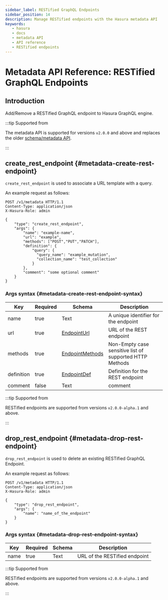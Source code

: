 ```yaml
---
sidebar_label: RESTified GraphQL Endpoints
sidebar_position: 14
description: Manage RESTified endpoints with the Hasura metadata API
keywords:
   - hasura
   - docs
   - metadata API
   - API reference
   - RESTified endpoints
---
```


# Metadata API Reference: RESTified GraphQL Endpoints

## Introduction

Add/Remove a RESTified GraphQL endpoint to Hasura GraphQL engine.

:::tip Supported from

The metadata API is supported for versions `v2.0.0` and above and
replaces the older [schema/metadata API](/api-reference/schema-metadata-api/index.mdx).

:::

## create_rest_endpoint {#metadata-create-rest-endpoint}

`create_rest_endpoint` is used to associate a URL template with a query.

An example request as follows:

```http
POST /v1/metadata HTTP/1.1
Content-Type: application/json
X-Hasura-Role: admin

{
    "type": "create_rest_endpoint",
    "args": {
        "name": "example-name",
        "url": "example",
        "methods": ["POST","PUT","PATCH"],
        "definition": {
            "query": {
              "query_name": "example_mutation",
              "collection_name": "test_collection"
            }
        },
        "comment": "some optional comment"
    }
}
```

### Args syntax {#metadata-create-rest-endpoint-syntax}

| Key        | Required | Schema            | Description                                             |
|------------|----------|-------------------|---------------------------------------------------------|
| name       | true     | Text              | A unique identifier for the endpoint                    |
| url        | true     | [EndpointUrl](/api-reference/syntax-defs.mdx#endpointurl)     | URL of the REST endpoint                                |
| methods    | true     | [EndpointMethods](/api-reference/syntax-defs.mdx#endpointmethods) | Non-Empty case sensitive list of supported HTTP Methods |
| definition | true     | [EndpointDef](/api-reference/syntax-defs.mdx#endpointdef)     | Definition for the REST endpoint                        |
| comment    | false    | Text              | comment                                                 |

:::tip Supported from

RESTified endpoints are supported from versions `v2.0.0-alpha.1` and above.

:::

## drop_rest_endpoint {#metadata-drop-rest-endpoint}

`drop_rest_endpoint` is used to delete an existing RESTified GraphQL Endpoint.

An example request as follows:

```http
POST /v1/metadata HTTP/1.1
Content-Type: application/json
X-Hasura-Role: admin

{
    "type": "drop_rest_endpoint",
    "args": {
        "name": "name_of_the_endpoint"
    }
}
```

### Args syntax {#metadata-drop-rest-endpoint-syntax}

| Key  | Required | Schema | Description                   |
|------|----------|--------|-------------------------------|
| name | true     | Text   | URL of the RESTified endpoint |

:::tip Supported from

RESTified endpoints are supported from versions `v2.0.0-alpha.1` and above.

:::
